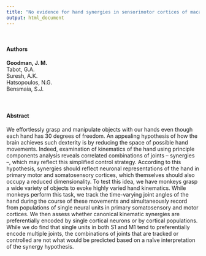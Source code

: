 ```yaml
---
title: "No evidence for hand synergies in sensorimotor cortices of macaques"
output: html_document
---
```


<link rel="stylesheet" href="styles.css" type="text/css">
<link rel="stylesheet" href="./css/academicons.min.css"/>

<br>
<h4>Authors</h4>
<b>Goodman, J. M.</b><br>
Tabot, G.A.<br>
Suresh, A.K.<br>
Hatsopoulos, N.G.<br>
Bensmaia, S.J.<br>
<br><br>

<h4>Abstract</h4>
We effortlessly grasp and manipulate objects with our hands even though each hand has 30 degrees of freedom. An appealing hypothesis of how the brain achieves such dexterity is by reducing the space of possible hand movements. Indeed, examination of kinematics of the hand using principle components analysis reveals correlated combinations of joints – synergies –, which may reflect this simplified control strategy. According to this hypothesis, synergies should reflect neuronal representations of the hand in primary motor and somatosensory cortices, which themselves should also occupy a reduced dimensionality. To test this idea, we have monkeys grasp a wide variety of objects to evoke highly varied hand kinematics. While monkeys perform this task, we track the time-varying joint angles of the hand during the course of these movements and simultaneously record from populations of single neural units in primary somatosensory and motor cortices. We then assess whether canonical kinematic synergies are preferentially encoded by single cortical neurons or by cortical populations. While we do find that single units in both S1 and M1 tend to preferentially encode multiple joints, the combinations of joints that are tracked or controlled are not what would be predicted based on a naïve interpretation of the synergy hypothesis.<br>